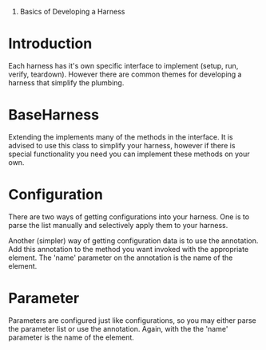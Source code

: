 #Basics of Developing a Harness

= Introduction =

Each harness has it's own specific interface to implement (setup, run, verify, teardown).  However there are common themes for developing a harness that simplify the plumbing.


= BaseHarness =

Extending the {{{BaseHarness}}} implements many of the methods in the {{{Harness}}} interface.  It is advised to use this class to simplify your harness, however if there is special functionality you need you can implement these methods on your own.

= Configuration = 
There are two ways of getting configurations into your harness.  One is to parse the {{{Configuration}}} list manually and selectively apply them to your harness.  

Another (simpler) way of getting configuration data is to use the {{{@HarnessConfiguration}}} annotation.  Add this annotation to the method you want invoked with the appropriate {{{<Configuration>}}} element.  The 'name' parameter on the {{{@HarnessConfiguration}}} annotation is the name of the {{{<Configuration>}}} element.

= Parameter =
Parameters are configured just like configurations, so you may either parse the parameter list or use the {{{@HarnessParameter}}} annotation.  Again, with the {{{@HarnessParameter}}} the 'name' parameter is the name of the {{{<Parameter>}}} element.
